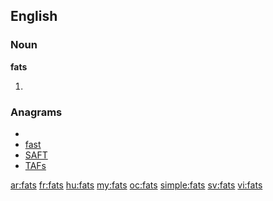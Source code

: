 ==English==

===Noun===
'''fats'''

# {{plural of|[[fat]]}}

===Anagrams===
* {{alphagram|afst}}
* [[fast#English|fast]]
* [[SAFT#English|SAFT]]
* [[TAFs#English|TAFs]]

[[ar:fats]]
[[fr:fats]]
[[hu:fats]]
[[my:fats]]
[[oc:fats]]
[[simple:fats]]
[[sv:fats]]
[[vi:fats]]